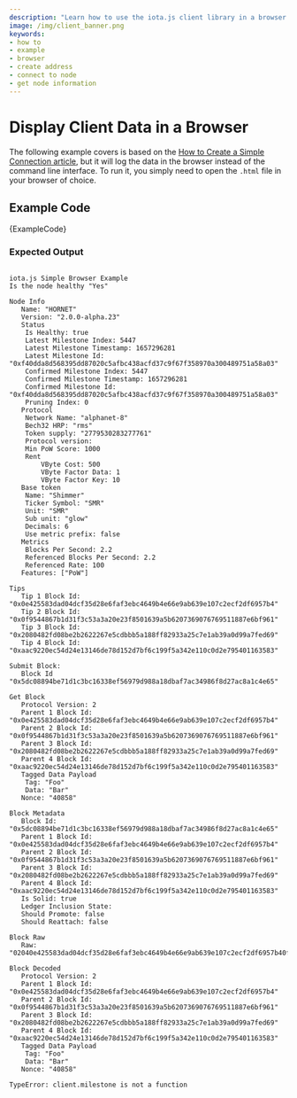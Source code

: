 ```yaml
---
description: "Learn how to use the iota.js client library in a browser."
image: /img/client_banner.png
keywords:
- how to
- example
- browser
- create address
- connect to node
- get node information
---
```





# Display Client Data in a Browser

The following example covers is based on the [How to Create a Simple Connection article](simple.mdx), but it will log
the data in the browser instead of the command line interface. To run it, you simply need to open the `.html` file in
your browser of choice.

## Example Code

<CodeBlock className="language-javascript">
    {ExampleCode}
</CodeBlock>

### Expected Output

```plaintext

iota.js Simple Browser Example
Is the node healthy "Yes"

Node Info
   Name: "HORNET"
   Version: "2.0.0-alpha.23"
   Status
   	Is Healthy: true
   	Latest Milestone Index: 5447
   	Latest Milestone Timestamp: 1657296281
   	Latest Milestone Id: "0xf40dda8d568395dd87020c5afbc438acfd37c9f67f358970a300489751a58a03"
   	Confirmed Milestone Index: 5447
   	Confirmed Milestone Timestamp: 1657296281
   	Confirmed Milestone Id: "0xf40dda8d568395dd87020c5afbc438acfd37c9f67f358970a300489751a58a03"
   	Pruning Index: 0
   Protocol
   	Network Name: "alphanet-8"
   	Bech32 HRP: "rms"
   	Token supply: "2779530283277761"
   	Protocol version:
   	Min PoW Score: 1000
   	Rent
   		VByte Cost: 500
   		VByte Factor Data: 1
   		VByte Factor Key: 10
   Base token
   	Name: "Shimmer"
   	Ticker Symbol: "SMR"
   	Unit: "SMR"
   	Sub unit: "glow"
   	Decimals: 6
   	Use metric prefix: false
   Metrics
   	Blocks Per Second: 2.2
   	Referenced Blocks Per Second: 2.2
   	Referenced Rate: 100
   Features: ["PoW"]

Tips
   Tip 1 Block Id: "0x0e425583dad04dcf35d28e6faf3ebc4649b4e66e9ab639e107c2ecf2df6957b4"
   Tip 2 Block Id: "0x0f9544867b1d31f3c53a3a20e23f8501639a5b6207369076769511887e6bf961"
   Tip 3 Block Id: "0x2080482fd08be2b2622267e5cdbbb5a188ff82933a25c7e1ab39a0d99a7fed69"
   Tip 4 Block Id: "0xaac9220ec54d24e13146de78d152d7bf6c199f5a342e110c0d2e795401163583"

Submit Block:
   Block Id "0x5dc08894be71d1c3bc16338ef56979d988a18dbaf7ac34986f8d27ac8a1c4e65"

Get Block
   Protocol Version: 2
   Parent 1 Block Id: "0x0e425583dad04dcf35d28e6faf3ebc4649b4e66e9ab639e107c2ecf2df6957b4"
   Parent 2 Block Id: "0x0f9544867b1d31f3c53a3a20e23f8501639a5b6207369076769511887e6bf961"
   Parent 3 Block Id: "0x2080482fd08be2b2622267e5cdbbb5a188ff82933a25c7e1ab39a0d99a7fed69"
   Parent 4 Block Id: "0xaac9220ec54d24e13146de78d152d7bf6c199f5a342e110c0d2e795401163583"
   Tagged Data Payload
   	Tag: "Foo"
   	Data: "Bar"
   Nonce: "40858"

Block Metadata
   Block Id: "0x5dc08894be71d1c3bc16338ef56979d988a18dbaf7ac34986f8d27ac8a1c4e65"
   Parent 1 Block Id: "0x0e425583dad04dcf35d28e6faf3ebc4649b4e66e9ab639e107c2ecf2df6957b4"
   Parent 2 Block Id: "0x0f9544867b1d31f3c53a3a20e23f8501639a5b6207369076769511887e6bf961"
   Parent 3 Block Id: "0x2080482fd08be2b2622267e5cdbbb5a188ff82933a25c7e1ab39a0d99a7fed69"
   Parent 4 Block Id: "0xaac9220ec54d24e13146de78d152d7bf6c199f5a342e110c0d2e795401163583"
   Is Solid: true
   Ledger Inclusion State:
   Should Promote: false
   Should Reattach: false

Block Raw
   Raw: "02040e425583dad04dcf35d28e6faf3ebc4649b4e66e9ab639e107c2ecf2df6957b40f9544867b1d31f3c53a3a20e23f8501639a5b6207369076769511887e6bf9612080482fd08be2b2622267e5cdbbb5a188ff82933a25c7e1ab39a0d99a7fed69aac9220ec54d24e13146de78d152d7bf6c199f5a342e110c0d2e7954011635830f0000000500000003466f6f030000004261729a9f000000000000"

Block Decoded
   Protocol Version: 2
   Parent 1 Block Id: "0x0e425583dad04dcf35d28e6faf3ebc4649b4e66e9ab639e107c2ecf2df6957b4"
   Parent 2 Block Id: "0x0f9544867b1d31f3c53a3a20e23f8501639a5b6207369076769511887e6bf961"
   Parent 3 Block Id: "0x2080482fd08be2b2622267e5cdbbb5a188ff82933a25c7e1ab39a0d99a7fed69"
   Parent 4 Block Id: "0xaac9220ec54d24e13146de78d152d7bf6c199f5a342e110c0d2e795401163583"
   Tagged Data Payload
   	Tag: "Foo"
   	Data: "Bar"
   Nonce: "40858"

TypeError: client.milestone is not a function

```

